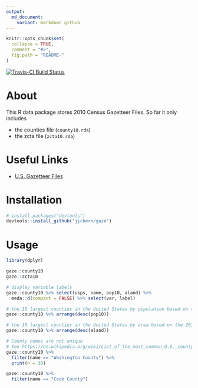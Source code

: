 ```yaml
---
output:
  md_document:
    variant: markdown_github
---
```


<!-- README.md is generated from README.Rmd. Please edit that file -->

```r
knitr::opts_chunk$set(
  collapse = TRUE,
  comment = "#>",
  fig.path = "README-"
)
```

[![Travis-CI Build Status](https://travis-ci.org/jjchern/gaze.svg?branch=master)](https://travis-ci.org/jjchern/gaze)


# About

This R data package stores 2010 Census Gazetteer Files. So far it only includes

- the counties file (`county10.rda`)
- the zcta file (`zcta10.rda`)

# Useful Links

- [U.S. Gazetteer Files](https://www.census.gov/geo/maps-data/data/gazetteer.html)

# Installation 

```r
# install.packages("devtools")
devtools::install_github("jjchern/gaze")
```

# Usage

```r
library(dplyr)

gaze::county10
gaze::zcta10

# display variable labels
gaze::county10 %>% select(usps, name, pop10, aland) %>% 
  meda::d(compact = FALSE) %>% select(var, label)

# the 10 largest counties in the United States by population based on the 2010 Census
gaze::county10 %>% arrange(desc(pop10))

# the 10 largest counties in the United States by area based on the 2010 Census
gaze::county10 %>% arrange(desc(aland))

# County names are not unique
# See https://en.wikipedia.org/wiki/List_of_the_most_common_U.S._county_names
gaze::county10 %>% 
  filter(name == "Washington County") %>% 
  print(n = 30)

gaze::county10 %>% 
  filter(name == "Cook County") 
```


